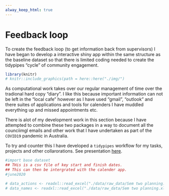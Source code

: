 ```yaml
---
alway_keep_html: true
---
```


# Feedback loop {#feedback}

To create the feedback loop (to get information back from supervisors) I have began to develop a interactive shiny app within the same structure as the baseline dataset so that there is limited coding needed to create the tidypipes "cycle" of community engagement.

```r
library(knitr)
# knitr::include_graphics(path = here::here("./img/")
```

As computational work takes over our regular management of time over the tradional hard copy "diary". I like this because important information can not be left in the "local cafe" however as I have used "gmail", "outlook" and there suites of applications and tools for calenders I have muddled everything up and missed appointments etc. 

There is alot of my development work in this section because I have attempted to combine these two packages in a way to document all the counciimgl emails and other work that I have undertaken as part of the `COVID19` pandemic in Australia.

To try and counter this I have developed a `tidypipes` workflow for my tasks, projects and other collarorations. See presentation [here](./assets/TidyPipes-calenderJUL2020.pptx).

```r
#import base dataset
## THis is a csv file of key start and finish dates. 
## This can then be intergrated with the calender app.
#june2020

# data_actions <- readxl::read_excel("./data/raw_data/Sem two planning.xlsx", sheet = 1)
# data_names <- readxl::read_excel("./data/raw_data/Sem two planning.xlsx", sheet = 3)
```
